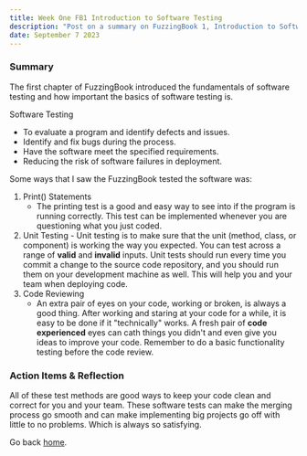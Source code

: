 ```yaml
---
title: Week One FB1 Introduction to Software Testing
description: "Post on a summary on FuzzingBook 1, Introduction to Software Testing."
date: September 7 2023
---
```

### Summary

 
The first chapter of FuzzingBook introduced the fundamentals of software testing and how important the basics of software testing is.

Software Testing
 - To evaluate a program and identify defects and issues.  
 - Identify and fix bugs during the process. 
 - Have the software meet the specified requirements. 
 - Reducing the risk of software failures in deployment.

Some ways that I saw the FuzzingBook tested the software was:
 1. Print() Statements
    - The printing test is a good and easy way to see into if the program is running correctly. This test can be implemented whenever you are questioning what you just coded.
 2.  Unit Testing
    - Unit testing is to make sure that the unit (method, class, or component) is working the way you expected. You can test across a range of **valid** and **invalid** inputs. Unit tests should run every time you commit a change to the source code repository, and you should run them on your development machine as well. This will help you and your team when deploying code. 
 3. Code Reviewing
    - An extra pair of eyes on your code, working or broken, is always a good thing. After working and staring at your code for a while, it is easy to be done if it "technically" works. A fresh pair of **code experienced** eyes can cath things you didn't and even give you ideas to improve your code. Remember to do a basic functionality testing before the code review.

### Action Items & Reflection

All of these test methods are good ways to keep your code clean and correct for you and your team. 
These software tests can make the merging process go smooth and can make implementing big projects go off with little to no problems. Which is always so satisfying. 

Go back [home](/).